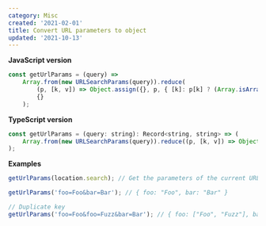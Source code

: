 ```yaml
---
category: Misc
created: '2021-02-01'
title: Convert URL parameters to object
updated: '2021-10-13'
---
```


**JavaScript version**

```js
const getUrlParams = (query) =>
    Array.from(new URLSearchParams(query)).reduce(
        (p, [k, v]) => Object.assign({}, p, { [k]: p[k] ? (Array.isArray(p[k]) ? p[k] : [p[k]]).concat(v) : v }),
        {}
    );
```

**TypeScript version**

```js
const getUrlParams = (query: string): Record<string, string> => (
    Array.from(new URLSearchParams(query)).reduce((p, [k, v]) => Object.assign({}, p, { [k]: p[k] ? (Array.isArray(p[k]) ? p[k] : [p[k]]).concat(v) : v }), {} as Record<string, string>)
);
```

**Examples**

```js
getUrlParams(location.search); // Get the parameters of the current URL

getUrlParams('foo=Foo&bar=Bar'); // { foo: "Foo", bar: "Bar" }

// Duplicate key
getUrlParams('foo=Foo&foo=Fuzz&bar=Bar'); // { foo: ["Foo", "Fuzz"], bar: "Bar" }
```
